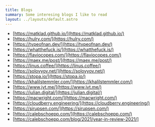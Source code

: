 ```yaml
---
title: Blogs
summary: Some interesing blogs I like to read 
layout: ../layouts/default.astro
---
```


- [https://matklad.github.io/](https://matklad.github.io/)
- [https://hulry.com/](https://hulry.com/)
- [https://typeofnan.dev/](https://typeofnan.dev/)
- [https://whatthefuck.is/](https://whatthefuck.is/)
- [https://flaviocopes.com/](https://flaviocopes.com/)
- [https://maex.me/post/](https://maex.me/post/)
- [https://linus.coffee/](https://linus.coffee/)
- [https://solovyov.net/](https://solovyov.net/)
- [https://stopa.io/](https://stopa.io/)
- [https://khalilstemmler.com/](https://khalilstemmler.com/)
- [https://www.jvt.me/](https://www.jvt.me/)
- [https://julian.digital/](https://julian.digital/)
- [https://macwright.com/](https://macwright.com/)
- [https://cloudberry.engineering/](https://cloudberry.engineering/)
- [https://sirupsen.com/](https://sirupsen.com/)
- [https://calebschoepp.com/](https://calebschoepp.com/)
- [https://calebschoepp.com/blog/2021/year-in-review-2021/]
